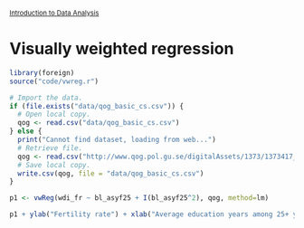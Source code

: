 <style>@import url(style.css);</style>
<small>[Introduction to Data Analysis](index.html)</small>

# Visually weighted regression

```r
library(foreign)
source("code/vwreg.r")
```

```r
# Import the data.
if (file.exists("data/qog_basic_cs.csv")) {
  # Open local copy.
  qog <- read.csv("data/qog_basic_cs.csv")
} else {
  print("Cannot find dataset, loading from web...")
  # Retrieve file.
  qog <- read.csv("http://www.qog.pol.gu.se/digitalAssets/1373/1373417_qog_basic_cs_csv_120608.csv", header = FALSE)
  # Save local copy.
  write.csv(qog, file = "data/qog_basic_cs.csv")
}
```

```r
p1 <- vwReg(wdi_fr ~ bl_asyf25 + I(bl_asyf25^2), qog, method=lm)
```

```r
p1 + ylab("Fertility rate") + xlab("Average education years among 25+ year-old females")
```
